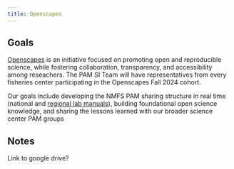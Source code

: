 ```yaml
---
title: Openscapes
---
```


## Goals

[Openscapes](https://openscapes.org/) is an initiative focused on promoting open and reproducible science, while fostering collaboration, transparency, and accessibility among reseachers. The PAM SI Team will have representatives from every fisheries center participating in the Openscapes Fall 2024 cohort.

Our goals include developing the NMFS PAM sharing structure in real time (national and [regional lab manuals](https://github.com/nmfs-ost/PAM_template_lab_manual)), building foundational open science knowledge, and sharing the lessons learned with our broader science center PAM groups

## Notes

Link to google drive?

